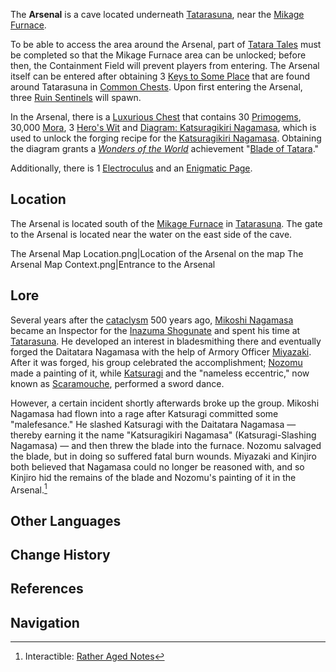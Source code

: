 {{Location Infobox
|image        = The Arsenal.png
|type         = Point of Interest
|region       = Inazuma
|area         = Kannazuka
|subarea      = Tatarasuna
}}
The '''Arsenal''' is a cave located underneath [[Tatarasuna]], near the [[Mikage Furnace]].

To be able to access the area around the Arsenal, part of [[Tatara Tales (Quest)|Tatara Tales]] must be completed so that the Mikage Furnace area can be unlocked; before then, the Containment Field will prevent players from entering. The Arsenal itself can be entered after obtaining 3 [[Key to Some Place|Keys to Some Place]] that are found around Tatarasuna in [[Common Chest]]s. Upon first entering the Arsenal, three [[Ruin Sentinels]] will spawn.

In the Arsenal, there is a [[Luxurious Chest]] that contains 30 [[Primogem]]s, 30,000 [[Mora]], 3 [[Hero's Wit]] and [[Diagram: Katsuragikiri Nagamasa]], which is used to unlock the forging recipe for the [[Katsuragikiri Nagamasa]]. Obtaining the diagram grants a ''[[Wonders of the World]]'' achievement "[[Blade of Tatara]]."

Additionally, there is 1 [[Electroculus]] and an [[Toki Alley Tales|Enigmatic Page]].

==Location==
The Arsenal is located south of the [[Mikage Furnace]] in [[Tatarasuna]]. The gate to the Arsenal is located near the water on the east side of the cave.

<gallery hideaddbutton="true" captionalign="center">
The Arsenal Map Location.png|Location of the Arsenal on the map
The Arsenal Map Context.png|Entrance to the Arsenal
</gallery>

==Lore==
Several years after the [[cataclysm]] 500 years ago, [[Mikoshi Nagamasa]] became an Inspector for the [[Inazuma Shogunate]] and spent his time at [[Tatarasuna]]. He developed an interest in bladesmithing there and eventually forged the Daitatara Nagamasa with the help of Armory Officer [[Miyazaki]]. After it was forged, his group celebrated the accomplishment; [[Nozomu]] made a painting of it, while [[Katsuragi]] and the "nameless eccentric," now known as [[Scaramouche]], performed a sword dance.

However, a certain incident shortly afterwards broke up the group. Mikoshi Nagamasa had flown into a rage after Katsuragi committed some "malefesance." He slashed Katsuragi with the Daitatara Nagamasa &mdash; thereby earning it the name "Katsuragikiri Nagamasa" (Katsuragi-Slashing Nagamasa) &mdash; and then threw the blade into the furnace. Nozomu salvaged the blade, but in doing so suffered fatal burn wounds. Miyazaki and Kinjiro both believed that Nagamasa could no longer be reasoned with, and so Kinjiro hid the remains of the blade and Nozomu's painting of it in the Arsenal.<ref name="aged">Interactible: [[Rather Aged Notes]]</ref>

==Other Languages==
{{Other Languages
|en       = Arsenal
|zhs      = 兵库
|zhs_rm   = Bīngkù
|zht      = 兵庫
|zht_rm   = Bīngkù
|zh_tl    = 
|ja       = 武器庫
|ja_rm    = Buki-ko{{Assumed}}
|ja_tl    = Arsenal
|ko       = {{tt|병기고|兵器庫}}
|ko_rm    = Byeonggi-go
|ko_tl    = Arsenal
|es       = Arsenal
|fr       = Arsenal
|ru       = Оружейная комната<ref name="open">Prompt at the Arsenal Gate: "Use the above items to Open Arsenal Gate"</ref> / Арсенал <ref name="aged" />
|ru_tl    = 
|th       = Arsenal<!--<ref name="open" /> / คลังแสง<ref name="aged" />-->
<!--|th_rm    = Arsenal / Khlang saeng
|th_tl    = Arsenal / Arsenal-->
|vi       = Kho {{tt|Vũ Khí|武器}}
|vi_tl    = Arsenal
|de       = Waffenlager<ref name="open" /> / Arsenal<ref name="aged" />
|de_tl    = Arsenal
|id       = Arsenal
|pt       = Armazém<ref name="open" /> / Arsenal <ref name="aged" />
|pt_tl    = Arsenal
}}

==Change History==
{{Change History|2.0}}

==References==
{{Reflist}}

==Navigation==
{{PoI Navbox|Inazuma}}